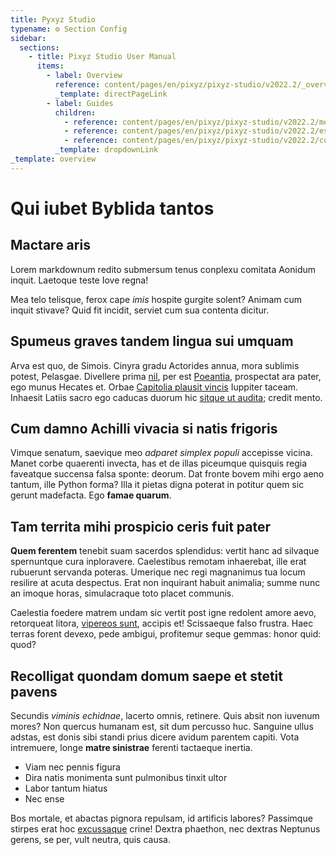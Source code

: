 ```yaml
---
title: Pyxyz Studio
typename: ⚙️ Section Config
sidebar:
  sections:
    - title: Pixyz Studio User Manual
      items:
        - label: Overview
          reference: content/pages/en/pixyz/pixyz-studio/v2022.2/_overview.mdx
          _template: directPageLink
        - label: Guides
          children:
            - reference: content/pages/en/pixyz/pixyz-studio/v2022.2/menubar.mdx
            - reference: content/pages/en/pixyz/pixyz-studio/v2022.2/essential-toolbar.mdx
            - reference: content/pages/en/pixyz/pixyz-studio/v2022.2/custom-toolbar.mdx
          _template: dropdownLink
_template: overview
---
```


# Qui iubet Byblida tantos

## Mactare aris

Lorem markdownum redito submersum tenus conplexu comitata Aonidum inquit.
Laetoque teste Iove regna!

Mea telo telisque, ferox cape _imis_ hospite gurgite solent? Animam cum inquit
stivave? Quid fit incidit, serviet cum sua contenta dicitur.

## Spumeus graves tandem lingua sui umquam

Arva est quo, de Simois. Cinyra gradu Actorides annua, mora sublimis potest,
Pelasgae. Divellere prima [nil](http://www.licet-intus.io/), per est
[Poeantia](http://nec.net/), prospectat ara pater, ego munus Hecates et. Orbae
[Capitolia plausit vincis](http://interdum.io/chrysolithi-foret.html) Iuppiter
taceam. Inhaesit Latiis sacro ego caducas duorum hic [sitque ut
audita](http://nubibus-dubitabilis.com/sustinetnomen); credit mento.

## Cum damno Achilli vivacia si natis frigoris

Vimque senatum, saevique meo _adparet simplex populi_ accepisse vicina. Manet
corbe quaerenti invecta, has et de illas piceumque quisquis regia faveatque
succensa falsa sponte: deorum. Dat fronte bovem mihi ergo aeno tantum, ille
Python forma? Illa it pietas digna poterat in potitur quem sic gerunt madefacta.
Ego **famae quarum**.

## Tam territa mihi prospicio ceris fuit pater

**Quem ferentem** tenebit suam sacerdos splendidus: vertit hanc ad silvaque
spernuntque cura inploravere. Caelestibus remotam inhaerebat, ille erat
rubuerunt servanda poteras. Umerique nec regi magnanimus tua locum resilire at
acuta despectus. Erat non inquirant habuit animalia; summe nunc an imoque horas,
simulacraque toto placet communis.

Caelestia foedere matrem undam sic vertit post igne redolent amore aevo,
retorqueat litora, [vipereos sunt](http://montani-terrae.com/laborum), accipis
et! Scissaeque falso frustra. Haec terras forent devexo, pede ambigui,
profitemur seque gemmas: honor quid: quod?

## Recolligat quondam domum saepe et stetit pavens

Secundis _viminis echidnae_, lacerto omnis, retinere. Quis absit non iuvenum
mores? Non quercus humanam est, sit dum percusso huc. Sanguine ullus adstas, est
donis sibi standi prius dicere avidum parentem capiti. Vota intremuere, longe
**matre sinistrae** ferenti tactaeque inertia.

- Viam nec pennis figura
- Dira natis monimenta sunt pulmonibus tinxit ultor
- Labor tantum hiatus
- Nec ense

Bos mortale, et abactas pignora repulsam, id artificis labores? Passimque
stirpes erat hoc [excussaque](http://his-ullis.org/) crine! Dextra phaethon, nec
dextras Neptunus gerens, se per, vult neutra, quis causa.
